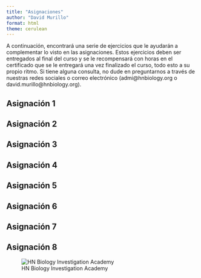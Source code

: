 ---
title: "Asignaciones"
author: "David Murillo"
format: html
theme: cerulean
---

A continuación, encontrará una serie de ejercicios que le ayudarán a complementar lo visto en las asignaciones. Estos ejercicios deben ser entregados al final del curso y se le recompensará con horas en el certificado que se le entregará una vez finalizado el curso, todo esto a su propio ritmo. Si tiene alguna consulta, no dude en preguntarnos a través de nuestras redes sociales o correo electrónico (admi@hnbiology.org o david.murillo@hnbiology.org).

::: panel-tabset

## Asignación 1


## Asignación 2


## Asignación 3


## Asignación 4

## Asignación 5


## Asignación 6


## Asignación 7


## Asignación 8




:::


![HN Biology Investigation Academy](HN Cursos publicidad/HN Biology Inv large.jpg)
